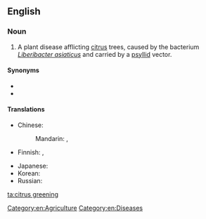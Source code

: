 ==English==

===Noun===
{{en-noun|-}}

# A plant disease afflicting [[citrus]] trees, caused by the bacterium ''[[Liberibacter asiaticus]]'' and carried by a [[psyllid]] vector.

====Synonyms====
* {{l|en|huanglongbing}}
* {{l|en|yellow dragon disease}}

====Translations====
{{trans-top|bacterial disease of citrus trees}}
* Chinese:
*: Mandarin: {{t|cmn|黃龍病|sc=Hani}}, {{t|cmn|黄龙病|tr=huánglóngbìng|sc=Hani}}
* Finnish: {{t|fi|sitruspuun kellastumistauti}}, {{t|fi|HLB-tauti}}
{{trans-mid}}
* Japanese: {{t|ja|カンキツグリーニング病|tr=kankitsugurīningu-byō|sc=Jpan}}
* Korean: {{t|ko|감귤그린병|sc=Kore}}
* Russian: {{t|ru|позелене́ние плодо́в|n}}
{{trans-bottom}}

[[Category:en:Agriculture]]
[[Category:en:Diseases]]

[[ta:citrus greening]]